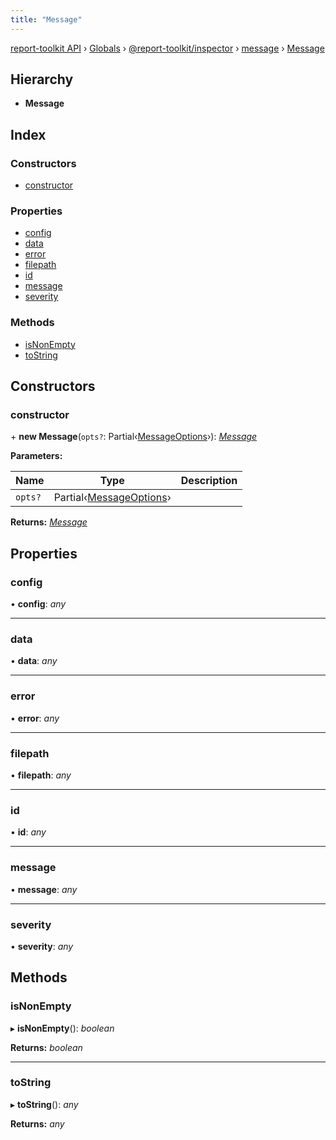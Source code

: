 ```yaml
---
title: "Message"
---
```


[report-toolkit API](../home.mdx) › [Globals](../home) › [@report-toolkit/inspector](../modules/report_toolkit_inspector.mdx) › [message](../modules/report_toolkit_inspector.message.mdx) › [Message](report_toolkit_inspector.message.message.mdx)

## Hierarchy

* **Message**

## Index

### Constructors

- [constructor](report_toolkit_inspector.message.message.mdx#constructor)

### Properties

- [config](report_toolkit_inspector.message.message.mdx#config)
- [data](report_toolkit_inspector.message.message.mdx#data)
- [error](report_toolkit_inspector.message.message.mdx#error)
- [filepath](report_toolkit_inspector.message.message.mdx#filepath)
- [id](report_toolkit_inspector.message.message.mdx#id)
- [message](report_toolkit_inspector.message.message.mdx#message)
- [severity](report_toolkit_inspector.message.message.mdx#severity)

### Methods

- [isNonEmpty](report_toolkit_inspector.message.message.mdx#isnonempty)
- [toString](report_toolkit_inspector.message.message.mdx#tostring)

## Constructors

### constructor

\+ **new Message**(`opts?`: Partial‹[MessageOptions](../modules/report_toolkit_inspector.message.mdx#messageoptions)›): *[Message](report_toolkit_inspector.message.message.mdx)*

**Parameters:**

Name | Type | Description |
------ | ------ | ------ |
`opts?` | Partial‹[MessageOptions](../modules/report_toolkit_inspector.message.mdx#messageoptions)› |   |

**Returns:** *[Message](report_toolkit_inspector.message.message.mdx)*

## Properties

### config

• **config**: *any*

___

### data

• **data**: *any*

___

### error

• **error**: *any*

___

### filepath

• **filepath**: *any*

___

### id

• **id**: *any*

___

### message

• **message**: *any*

___

### severity

• **severity**: *any*

## Methods

### isNonEmpty

▸ **isNonEmpty**(): *boolean*

**Returns:** *boolean*

___

### toString

▸ **toString**(): *any*

**Returns:** *any*

